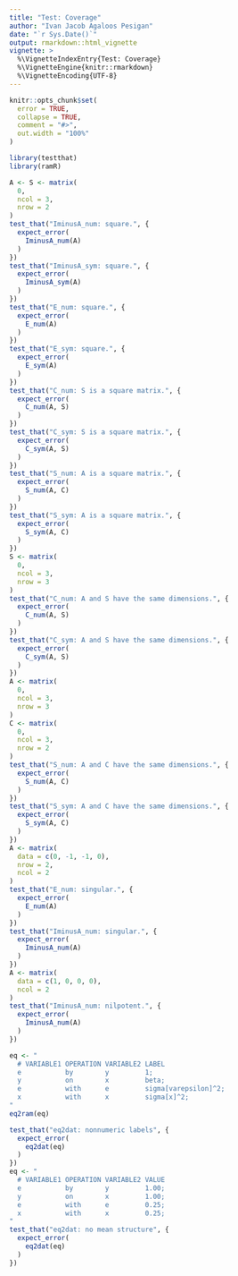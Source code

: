 ```yaml
---
title: "Test: Coverage"
author: "Ivan Jacob Agaloos Pesigan"
date: "`r Sys.Date()`"
output: rmarkdown::html_vignette
vignette: >
  %\VignetteIndexEntry{Test: Coverage}
  %\VignetteEngine{knitr::rmarkdown}
  %\VignetteEncoding{UTF-8}
---
```



```r
knitr::opts_chunk$set(
  error = TRUE,
  collapse = TRUE,
  comment = "#>",
  out.width = "100%"
)
```




```r
library(testthat)
library(ramR)
```



```r
A <- S <- matrix(
  0,
  ncol = 3,
  nrow = 2
)
test_that("IminusA_num: square.", {
  expect_error(
    IminusA_num(A)
  )
})
test_that("IminusA_sym: square.", {
  expect_error(
    IminusA_sym(A)
  )
})
test_that("E_num: square.", {
  expect_error(
    E_num(A)
  )
})
test_that("E_sym: square.", {
  expect_error(
    E_sym(A)
  )
})
test_that("C_num: S is a square matrix.", {
  expect_error(
    C_num(A, S)
  )
})
test_that("C_sym: S is a square matrix.", {
  expect_error(
    C_sym(A, S)
  )
})
test_that("S_num: A is a square matrix.", {
  expect_error(
    S_num(A, C)
  )
})
test_that("S_sym: A is a square matrix.", {
  expect_error(
    S_sym(A, C)
  )
})
S <- matrix(
  0,
  ncol = 3,
  nrow = 3
)
test_that("C_num: A and S have the same dimensions.", {
  expect_error(
    C_num(A, S)
  )
})
test_that("C_sym: A and S have the same dimensions.", {
  expect_error(
    C_sym(A, S)
  )
})
A <- matrix(
  0,
  ncol = 3,
  nrow = 3
)
C <- matrix(
  0,
  ncol = 3,
  nrow = 2
)
test_that("S_num: A and C have the same dimensions.", {
  expect_error(
    S_num(A, C)
  )
})
test_that("S_sym: A and C have the same dimensions.", {
  expect_error(
    S_sym(A, C)
  )
})
A <- matrix(
  data = c(0, -1, -1, 0),
  nrow = 2,
  ncol = 2
)
test_that("E_num: singular.", {
  expect_error(
    E_num(A)
  )
})
test_that("IminusA_num: singular.", {
  expect_error(
    IminusA_num(A)
  )
})
A <- matrix(
  data = c(1, 0, 0, 0),
  ncol = 2
)
test_that("IminusA_num: nilpotent.", {
  expect_error(
    IminusA_num(A)
  )
})
```



```r
eq <- "
  # VARIABLE1 OPERATION VARIABLE2 LABEL
  e           by        y         1;
  y           on        x         beta;
  e           with      e         sigma[varepsilon]^2;
  x           with      x         sigma[x]^2;
"
eq2ram(eq)
```



```r
test_that("eq2dat: nonnumeric labels", {
  expect_error(
    eq2dat(eq)
  )
})
eq <- "
  # VARIABLE1 OPERATION VARIABLE2 VALUE
  e           by        y         1.00;
  y           on        x         1.00;
  e           with      e         0.25;
  x           with      x         0.25;
"
test_that("eq2dat: no mean structure", {
  expect_error(
    eq2dat(eq)
  )
})
```

